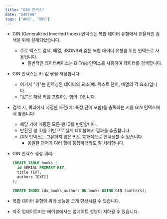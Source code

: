 ```yaml
---
title: "GIN 인덱스"
date: "240706"
tags: ["AWS", "RDS"]
---
```


- GIN (Generalized Inverted Index) 인덱스는 복합 데이터 유형에서 효율적인 검색을 위해 설계되었습니다.
  - 주로 텍스트 검색, 배열, JSONB와 같은 복합 데이터 유형을 위한 인덱스로 사용됩니다.
    - 일반적인 데이터베이스는 B-Tree 인덱스를 사용하여 데이터를 검색합니다.
- GIN 인덱스는 키-값 쌍을 저장합니다.
  - 여기서 "키"는 인덱싱된 데이터의 요소(예: 텍스트 단어, 배열의 각 요소)입니다.
  - "값"은 해당 키를 포함하는 행의 ID입니다.
- 검색 시, 쿼리에서 지정한 조건(예: 특정 단어 포함)을 충족하는 키를 GIN 인덱스에서 찾습니다.
  - 해당 키에 매핑된 모든 행 ID를 반환합니다.
  - 반환된 행 ID를 기반으로 실제 테이블에서 결과를 추출합니다.
  - GIN 인덱스는 고유하지 않은 키도 효과적으로 인덱싱할 수 있습니다.
    - 동일한 단어가 여러 행에 등장하더라도 잘 처리합니다.
- GIN 인덱스 생성 쿼리:

  ```sql
  CREATE TABLE books (
    id SERIAL PRIMARY KEY,
    title TEXT,
    authors TEXT[]
  );

  CREATE INDEX idx_books_authors ON books USING GIN (authors);
  ```

- 복합 데이터 유형의 쿼리 성능을 크게 향상시킬 수 있습니다.
- 자주 업데이트되는 테이블에서는 업데이트 성능이 저하될 수 있습니다.
